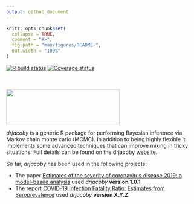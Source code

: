 ---
output: github_document
---

<!-- README.md is generated from README.Rmd. Please edit that file -->

```{r, include = FALSE}
knitr::opts_chunk$set(
  collapse = TRUE,
  comment = "#>",
  fig.path = "man/figures/README-",
  out.width = "100%"
)
```

<!-- badges: start -->
[![R build status](https://github.com/mrc-ide/drjacoby/workflows/R-CMD-check/badge.svg)](https://github.com/mrc-ide/drjacoby/actions)
[![Coverage status](https://codecov.io/gh/mrc-ide/drjacoby/branch/master/graph/badge.svg)](https://codecov.io/github/mrc-ide/drjacoby?branch=master)
<!-- badges: end -->


<br/>
<br/>
<img src="https://raw.githubusercontent.com/mrc-ide/drjacoby/master/R_ignore/images/logo2.png" height="93px" width="300px" />
<br/>

*drjacoby* is a generic R package for performing Bayesian inference via Markov chain monte carlo (MCMC). In addition to being highly flexible it implements some advanced techniques that can improve mixing in tricky situations. Full details can be found on the drjacoby [website](https://mrc-ide.github.io/drjacoby/).

So far, *drjacoby* has been used in the following projects:

* The paper [Estimates of the severity of coronavirus disease 2019: a model-based analysis](https://doi.org/10.1016/S1473-3099(20)30243-7) used *drjacoby* **version 1.0.1**
* The report [COVID-19 Infection Fatality Ratio: Estimates from Seroprevalence](https://www.imperial.ac.uk/mrc-global-infectious-disease-analysis/covid-19/report-34-ifr/) used *drjacoby* **version X.Y.Z**

